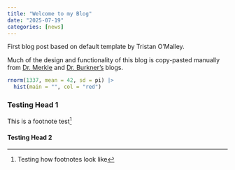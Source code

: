 ```yaml
---
title: "Welcome to my Blog"
date: "2025-07-19"
categories: [news]
---
```


First blog post based on default template by Tristan O'Malley.\

Much of the design and functionality of this blog is copy-pasted manually from [Dr. Merkle](https://github.com/ecmerkle/ecmerkle.github.io) and [Dr. Burkner's](https://github.com/paul-buerkner/paul-buerkner.github.io/tree/master) blogs.

```r
rnorm(1337, mean = 42, sd = pi) |>
  hist(main = "", col = "red")
```

### Testing Head 1

This is a footnote test[^1]

[^1]: Testing how footnotes look like

#### Testing Head 2
